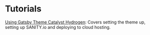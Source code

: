 <SEO
  title="Tutorials"
  description="Tutorials for building and creating Gatsby sites based on Gatsby Theme Catalyst.Gatsby Theme Catalyst is an opinionated set of integrated themes and starters to accelerate your next Gatsby project."
/>

# Tutorials

[Using Gatsby Theme Catalyst Hydrogen](/docs/tutorials/using-gatsby-theme-catalyst-hydrogen/): Covers setting the theme up, setting up SANITY.io and deploying to cloud hosting.
